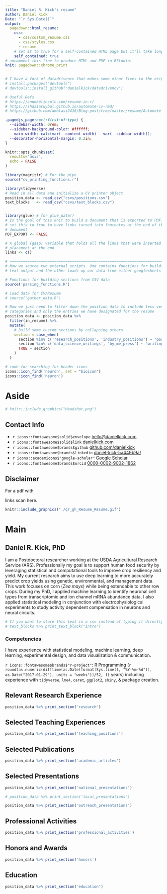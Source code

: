 ```yaml
---
title: "Daniel R. Kick's resume"
author: Daniel Kick
Date: "`r Sys.Date()`"
output:
  pagedown::html_resume:
    css: 
      - css/custom_resume.css
      - css/styles.css
      - resume
    # set it to true for a self-contained HTML page but it'll take longer to render
    self_contained: true
# uncomment this line to produce HTML and PDF in RStudio:
knit: pagedown::chrome_print
---
```


```r
# I have a fork of datadrivencv that makes some minor fixes to the original. See also annekelincoln's post below for issues with the icon library if encountered.
# install.packages("devtools")
# devtools::install_github("danielkick/datadrivencv")

# Useful Refs
# https://annekelincoln.com/resume-in-r/
# https://shaziaruybal.github.io/automate-cv-rmd/
# https://github.com/amalasi2418/Blog-post/tree/master/resume/Automate
```


```css
.pagedjs_page:not(:first-of-type) {
  --sidebar-width: 0rem;
  --sidebar-background-color: #ffffff;
  --main-width: calc(var(--content-width) - var(--sidebar-width));
  --decorator-horizontal-margin: 0.2in;
}
```

```r
knitr::opts_chunk$set(
  results='asis', 
  echo = FALSE
)

library(magrittr) # For the pipe
source("cv_printing_functions.r")

library(tidyverse)
# Read in all data and initialize a CV printer object
position_data <- read_csv("csvs/positions.csv")
text_blocks   <- read_csv("csvs/text_blocks.csv")


library(glue) # for glue_data()
# Is the goal of this knit to build a document that is exported to PDF? If so
# set this to true to have links turned into footnotes at the end of the
# document
PDF_EXPORT <- FALSE

# A global (gasp) variable that holds all the links that were inserted for
# placement at the end
links <- c()

# ======================================================================
# Now we source two external scripts. One contains functions for building the
# text output and the other loads up our data from either googlesheets or csvs

# Functions for building sections from CSV data
source('parsing_functions.R')

# Load data for CV/Resume
# source('gather_data.R')

# Now we just need to filter down the position data to include less verbose
# categories and only the entries we have designated for the resume
position_data <- position_data %>% 
  filter(in_resume) %>% 
  mutate(
    # Build some custom sections by collapsing others
    section = case_when(
      section %in% c('research_positions', 'industry_positions') ~ 'positions', 
      section %in% c('data_science_writings', 'by_me_press') ~ 'writings',
      TRUE ~ section
    )
  ) 
```
 
```r
# code for searching for header icons 
icons::icon_find('neuron', set = "bioicon")
icons::icon_find('neuron')
```


Aside
================================================================================

```r
# knitr::include_graphics("Headshot.png")
```


Contact Info {#contact}
--------------------------------------------------------------------------------

- `r icons::fontawesome$solid$envelope` [hello@danielkick.com](hello@danielkick.com)
- `r icons::fontawesome$solid$link` [danielkick.com](https://www.danielkick.com)
- `r icons::fontawesome$brands$github` [github.com/danielkick](https://github.com/danielkick)
- `r icons::fontawesome$brands$linkedin` [daniel-kick-5a449b9a/](https://www.linkedin.com/in/daniel-kick-5a449b9a/)
- `r icons::academicons$"google-scholar"` [Google Scholar](https://scholar.google.com/citations?user=5Sz0E-0AAAAJ&hl=en&oi=ao)
- `r icons::fontawesome$brands$orcid` [0000-0002-9002-1862](https://orcid.org/0000-0002-9002-1862)


Disclaimer {#disclaimer}
--------------------------------------------------------------------------------
For a pdf with

links scan here.

```r
knitr::include_graphics("./qr_gh_Resume_Resume.gif")
```



Main
================================================================================

Daniel R. Kick, PhD {#title}
--------------------------------------------------------------------------------

I am a Postdoctoral researcher working at the USDA Agricultural Research Service (ARS). Professionally my goal is to support human food security by leveraging statistical and computational tools to improve crop resiliency and yield. My current research aims to use deep learning to more accurately predict crop yields using genetic, environmental, and management data. This work focuses on corn (*Zea mays*) while being extendable to other row crops. During my PhD, I applied machine learning to identify neuronal cell types from transcriptomic and ion channel mRNA abundance data. I also applied statistical modeling in conjunction with electrophysiological experiments to study activity dependent compensation in neurons and neural circuits.

```r
# If you want to store this text in a csv instead of typing it directly
# text_blocks %>% print_text_block("intro") 
```

### Competencies

I have experience with statistical modeling, machine learning, deep learning, experimental design, and data visualization & communication. 

 `r icons::fontawesome$brands$"r-project"`: R Programming (`r round(as.numeric(difftime(as.Date(format(Sys.time(), "%Y-%m-%d")), as.Date("2017-01-29"), units = "weeks"))/52, 1)` years) including experience with `tidyverse`, `lme4`, `caret`, `ggplot2`, `shiny`, & package creation. 



Relevant Research Experience {data-icon=flask}
--------------------------------------------------------------------------------
```r
position_data %>% print_section('research')
```

Selected Teaching Experiences {data-icon=chalkboard-teacher}
--------------------------------------------------------------------------------
```r
position_data %>% print_section('teaching_positions')
```

Selected Publications {data-icon=file}
--------------------------------------------------------------------------------
```r
position_data %>% print_section('academic_articles')
```

Selected Presentations {data-icon=users}
--------------------------------------------------------------------------------
```r
position_data %>% print_section('national_presentations')
```
```r
# position_data %>% print_section('local_presentations')
```
```r
position_data %>% print_section('outreach_presentations')
```


Professional Activities {data-icon=suitcase}
--------------------------------------------------------------------------------
```r
position_data %>% print_section('professional_activities')
```


Honors and Awards  {data-icon=award}
--------------------------------------------------------------------------------
```r
position_data %>% print_section('honors')
```


Education {data-icon=graduation-cap}
--------------------------------------------------------------------------------
```r
position_data %>% print_section('education')
```

 <!-- These breaks just force a new page so section doesn't get cut off --> 
<!-- <br> -->
<!-- <br> -->
<!-- <br> -->

